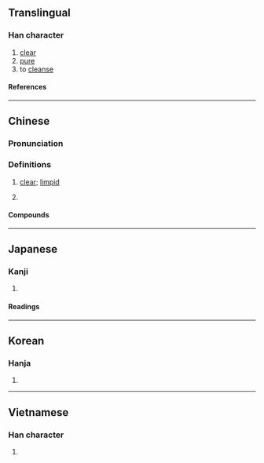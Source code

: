{{also|冽}}
{{character info}}
==Translingual==

===Han character===
{{Han char|rn=85|rad=水|as=06|sn=9|four=32100|canj=EMNN|ids=⿰氵列}}

# [[clear]]
# [[pure]]
# to [[cleanse]]

====References====
{{Han ref|kx=0619.290|dkj=17364|dj=1015.010|hdz=31605.050|uh=6D0C}}

----

==Chinese==
{{zh-forms}}

===Pronunciation===
{{zh-pron
|m=liè
|c=lit6
|mc=y
|oc=y
|ma=
|cat=a,v
}}

===Definitions===
{{zh-hanzi}}

# {{lb|zh|of a liquid}} [[clear]]; [[limpid]]
# {{zh-alt-form|冽|[[cold]]}}

====Compounds====
{{zh-der|洌清|潦洌|清洌|甘洌|潎洌}}

----

==Japanese==

===Kanji===
{{ja-kanji|grade=|rs=水06}}

# {{rfdef|ja|sort=水06}}

====Readings====
{{ja-readings
|on=れつ
|kun=きよい
|nanori=きよ, きよし
}}

----

==Korean==

===Hanja===
{{ko-hanja|hangeul=[[렬]]>[[열]]|eumhun=|rv=ryeol>yeol|mr=ryŏl>yŏl|y=lyel>yel}}

# {{rfdef|ko|sort=水06}}

----

==Vietnamese==

===Han character===
{{vi-readings|rs=水06|reading=rét}}

# {{rfdef|vi|sort=水06}}